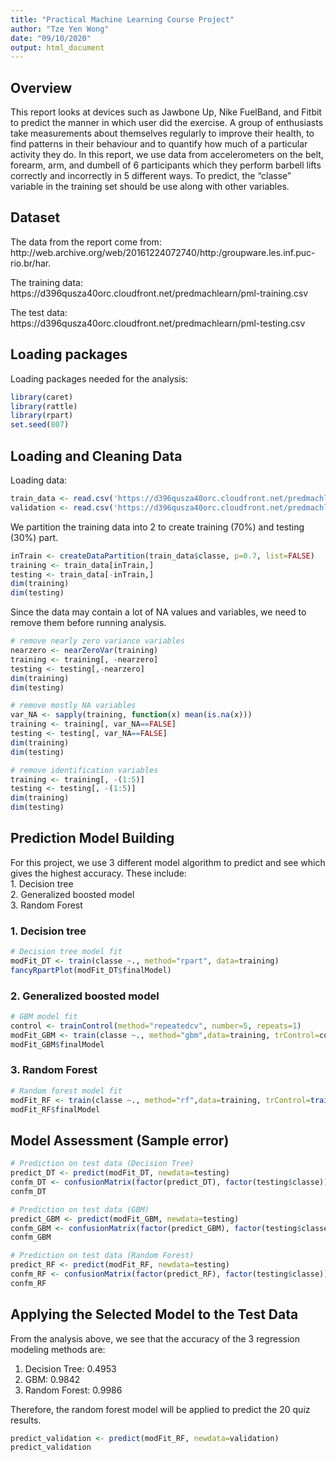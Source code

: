 ```yaml
---
title: "Practical Machine Learning Course Project"
author: "Tze Yen Wong"
date: "09/10/2020"
output: html_document
---
```


## Overview
This report looks at devices such as Jawbone Up, Nike FuelBand, and Fitbit to predict the manner in which user did the exercise. A group of enthusiasts take measurements about themselves regularly to improve their health, to find patterns in their behaviour and to quantify how much of a particular activity they do. In this report, we use data from accelerometers on the belt, forearm, arm, and dumbell of 6 participants which they perform barbell lifts correctly and incorrectly in 5 different ways. To predict, the "classe" variable in the training set should be use along with other variables.


## Dataset
The data from the report come from:  
http://web.archive.org/web/20161224072740/http:/groupware.les.inf.puc-rio.br/har.

The training data:  
https://d396qusza40orc.cloudfront.net/predmachlearn/pml-training.csv

The test data:  
https://d396qusza40orc.cloudfront.net/predmachlearn/pml-testing.csv


## Loading packages
Loading packages needed for the analysis:
```r
library(caret)
library(rattle)
library(rpart)
set.seed(807)
```

## Loading and Cleaning Data
Loading data:
```r
train_data <- read.csv('https://d396qusza40orc.cloudfront.net/predmachlearn/pml-training.csv')
validation <- read.csv('https://d396qusza40orc.cloudfront.net/predmachlearn/pml-testing.csv')
```

We partition the training data into 2 to create training (70%) and testing (30%) part.
```r
inTrain <- createDataPartition(train_data$classe, p=0.7, list=FALSE)
training <- train_data[inTrain,]
testing <- train_data[-inTrain,]
dim(training)
dim(testing)
```

Since the data may contain a lot of NA values and variables, we need to remove them before running analysis.
```r
# remove nearly zero variance variables
nearzero <- nearZeroVar(training)
training <- training[, -nearzero]
testing <- testing[,-nearzero]
dim(training)
dim(testing)

# remove mostly NA variables
var_NA <- sapply(training, function(x) mean(is.na(x)))
training <- training[, var_NA==FALSE]
testing <- testing[, var_NA==FALSE]
dim(training)
dim(testing)

# remove identification variables
training <- training[, -(1:5)]
testing <- testing[, -(1:5)]
dim(training)
dim(testing)
```

## Prediction Model Building 
For this project, we use 3 different model algorithm to predict and see which gives the highest accuracy. These include:   
1. Decision tree  
2. Generalized boosted model  
3. Random Forest  

### 1. Decision tree
```r
# Decision tree model fit
modFit_DT <- train(classe ~., method="rpart", data=training)
fancyRpartPlot(modFit_DT$finalModel)
```

### 2. Generalized boosted model
```r
# GBM model fit
control <- trainControl(method="repeatedcv", number=5, repeats=1)
modFit_GBM <- train(classe ~., method="gbm",data=training, trControl=control, verbose=FALSE)
modFit_GBM$finalModel
```

### 3. Random Forest 
```r
# Random forest model fit
modFit_RF <- train(classe ~., method="rf",data=training, trControl=trainControl(method="cv", 5), ntree=100)
modFit_RF$finalModel
```


## Model Assessment (Sample error)
```r
# Prediction on test data (Decision Tree)
predict_DT <- predict(modFit_DT, newdata=testing)
confm_DT <- confusionMatrix(factor(predict_DT), factor(testing$classe))
confm_DT

# Prediction on test data (GBM)
predict_GBM <- predict(modFit_GBM, newdata=testing)
confm_GBM <- confusionMatrix(factor(predict_GBM), factor(testing$classe))
confm_GBM

# Prediction on test data (Random Forest)
predict_RF <- predict(modFit_RF, newdata=testing)
confm_RF <- confusionMatrix(factor(predict_RF), factor(testing$classe))
confm_RF
```

## Applying the Selected Model to the Test Data
From the analysis above, we see that the accuracy of the 3 regression modeling methods are:  
  
1. Decision Tree: 0.4953  
2. GBM: 0.9842  
3. Random Forest: 0.9986  
  
Therefore, the random forest model will be applied to predict the 20 
quiz results. 
```r
predict_validation <- predict(modFit_RF, newdata=validation)
predict_validation
```

